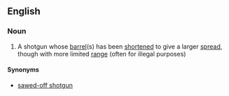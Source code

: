 ==English==

===Noun===
{{wikipedia|sawed-off shotgun}}
{{en-noun|sg=[[sawn]]-[[off]] [[shotgun]]}}

# A shotgun whose [[barrel]](s) has been [[shortened]] to give a larger [[spread]], though with more limited [[range]] (often for illegal purposes)

====Synonyms====
* [[sawed-off shotgun]] {{US}}